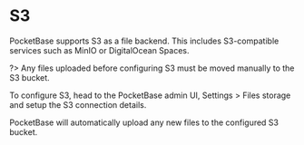 
# S3

PocketBase supports S3 as a file backend. This includes S3-compatible services such as MinIO or DigitalOcean Spaces.

?> Any files uploaded before configuring S3 must be moved manually to the S3 bucket.

To configure S3, head to the PocketBase admin UI, Settings > Files storage and setup the S3 connection details.

PocketBase will automatically upload any new files to the configured S3 bucket.

